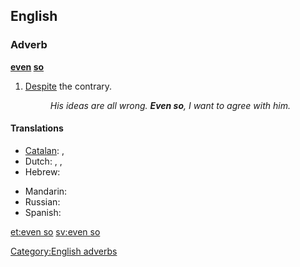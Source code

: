==English==

===Adverb===
'''[[even]] [[so]]'''

# [[despite|Despite]] the contrary.
#: ''His ideas are all wrong. '''Even so''', I want to agree with him.''

====Translations====
{{trans-top|despite the contrary}}
* [[Catalan]]: {{t|ca|tot i així}}, {{t|ca|tot i això}}
* Dutch: {{t|nl|desondanks}}, {{t|nl|zelfs dan}}, {{t|nl|toch}}
* Hebrew: {{t|he|בכל זאת|tr=bekhol zot|alt=בְּכָל זֹאת|sc=Hebr}}
{{trans-mid}}
* Mandarin: {{t|cmn|即使这样|sc=Hani}}
* Russian: {{t|ru|несмотря на это|sc=Cyrl}}
* Spanish: {{t-|es|aun así}}
{{trans-bottom}}

[[Category:English adverbs]]

[[et:even so]]
[[sv:even so]]